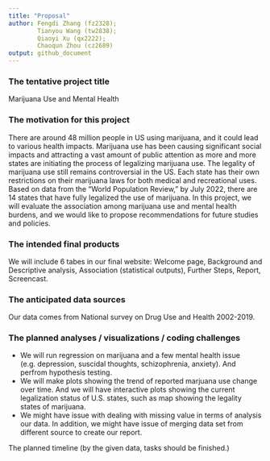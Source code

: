```yaml
---
title: "Proposal"
author: Fengdi Zhang (fz2328); 
        Tianyou Wang (tw2838);
        Qiaoyi Xu (qx2222);  
        Chaoqun Zhou (cz2689)  
output: github_document
---
```


### The tentative project title
Marijuana Use and Mental Health
<br>

### The motivation for this project
There are around 48 million people in US using marijuana, and it could lead to various health impacts. Marijuana use has been causing significant social impacts and attracting a vast amount of public attention as more and more states are initiating the process of legalizing marijuana use. The legality of marijuana use still remains controversial in the US. Each state has their own restrictions on their marijuana laws for both medical and recreational uses. Based on data from the “World Population Review,” by July 2022, there are 14 states that have fully legalized the use of marijuana. In this project, we will evaluate the association among marijuana use and mental health burdens, and we would like to propose recommendations for future studies and policies.
<br>

### The intended final products
We will include 6 tabes in our final website: Welcome page, Background and Descriptive analysis, Association (statistical outputs), Further Steps, Report, Screencast. 
<br>

### The anticipated data sources
Our data comes from National survey on Drug Use and Health 2002-2019. 
<br>

### The planned analyses / visualizations / coding challenges

* We will run regression on marijuana and a few mental health issue (e.g. depression, suscidal thoughts, schizophrenia, anxiety). And perfrom hypothesis testing.  
* We will make plots showing the trend of reported marjuana use change over time. And we will have interactive plots showing the current legalization status of U.S. states, such as map showing the legality states of marijuana.  
* We might have issue with dealing with missing value in terms of analysis our data. In addition, we might have issue of merging data set from different source to create our report.
 
The planned timeline (by the given data, tasks should be finished.)
